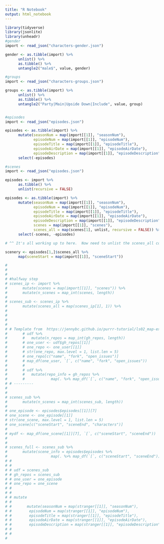```yaml
---
title: "R Notebook"
output: html_notebook
---
```



```r
library(tidyverse)
library(jsonlite)
library(unheadr)
#gender
import <- read_json("characters-gender.json")

gender <- as.tibble(import) %>%
      unlist() %>%
      as.tibble() %>%
      untangle2("male$", value, gender)

#groups
import <- read_json("characters-groups.json")

groups <- as.tibble(import) %>%
      unlist() %>%
      as.tibble() %>%
      untangle2("Party|Main|Upside Down|Include", value, group)


#episodes
import <- read_json("episodes.json")

episodes <- as.tibble(import) %>%
      mutate(seasonNum = map(import[[1]], "seasonNum"),
             episodeNum = map(import[[1]], "episodeNum"),
             episodeTitle = map(import[[1]], "episodeTitle"),
             episodeAirDate = map(import[[1]], "episodeAirDate"),
             episodeDescription = map(import[[1]], "episodeDescription")) %>%
      select(-episodes)

#scenes
import <- read_json("episodes.json")

episodes <- import %>%
      as.tibble() %>%
      unlist(recursive = FALSE)

episodes <- as.tibble(import) %>%
      mutate(seasonNum = map(import[[1]], "seasonNum"),
             episodeNum = map(import[[1]], "episodeNum"),
             episodeTitle = map(import[[1]], "episodeTitle"),
             episodeAirDate = map(import[[1]], "episodeAirDate"),
             episodeDescription = map(import[[1]], "episodeDescription"),
             scenes = map(import[[1]], "scenes"),
             scenes_all = map(scenes[1], unlist, recursive = FALSE)) %>%
      select(-scenes, -episodes) 

# ^^ It's all working up to here.  Now need to unlist the scenes_all column...

scenery <- episodes[1,]$scenes_all %>%
      map(sceneStart = map(import[[1]], "sceneStart"))

# 
# 
# 
# #halfway step
# scenes_ip <- import %>%
#       mutate(scenes = map(import[[1]], "scenes")) %>%
#       mutate(n_scenes = map_int(scenes, length))
# 
# scenes_sub <- scenes_ip %>%
#       mutate(scenes_all = map(scenes_ip[1], 1)) %>%
#       
# 
# 
# 
# # Template from  https://jennybc.github.io/purrr-tutorial/ls02_map-extraction-advanced.html#list_inside_a_data_frame
#       # udf %>% 
#       #   mutate(n_repos = map_int(gh_repos, length))
#       # one_user <- udf$gh_repos[[1]]
#       # one_repo <- one_user[[1]]
#       # str(one_repo, max.level = 1, list.len = 5)
#       # one_repo[c("name", "fork", "open_issues")]
#       # map_df(one_user, `[`, c("name", "fork", "open_issues"))
#       # 
#       # udf %>% 
#       #   mutate(repo_info = gh_repos %>%
#       #            map(. %>% map_df(`[`, c("name", "fork", "open_issues"))))
# # ---------
# 
# 
# scenes_sub %>%
#       mutate(n_scenes = map_int(scenes_sub, length))
# 
# one_episode <- episodes$episodes[[1]][7]
# one_scene <- one_episode[[1]]
# str(one_scene, max.level = 1, list.len = 5)
# one_scene[c("sceneStart", "sceneEnd", "characters")]
# 
# mydf <- map_df(one_scene[[1]][7], `[`, c("sceneStart", "sceneEnd"))
# 
# 
# scenes_full <- scenes_sub %>%
#       mutate(scene_info = episodes$episodes %>%
#                    map(. %>% map_df(`[`, c("sceneStart", "sceneEnd"))))
# # 
# # 
# # udf = scenes_sub
# # gh_repos = scenes_sub
# # one_user = one_episode
# # one_repo = one_scene
# # 
# # 
# # mutate
# #       
# #       mutate(seasonNum = map(stranger[[1]], "seasonNum"),
# #        episodeNum = map(stranger[[1]], "episodeNum"),
# #        episodeTitle = map(stranger[[1]], "episodeTitle"),
# #        episodeAirDate = map(stranger[[1]], "episodeAirDate"),
# #        episodeDescription = map(stranger[[1]], "episodeDescription")) 
# # 
# # 
# 


```

